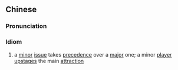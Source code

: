 ==Chinese==
{{zh-forms|s=喧宾夺主|lit=the voice of the guest overwhelms that of the host}}

===Pronunciation===
{{zh-pron
|m=xuānbīnduózhǔ
|c=hyun1 ban1 dyut6 zyu2
|cat=cy
}}

===Idiom===
{{zh-idiom}}

# a [[minor]] [[issue]] takes [[precedence]] over a [[major]] one; a minor [[player]] [[upstage]]s the main [[attraction]]